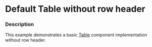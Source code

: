 
# Default Table without row header

### Description

This example demonstrates a basic [Table](/components/cerner-terra-framework-docs/table/about) component implementation without row header.

<TableWithoutRowHeader />
